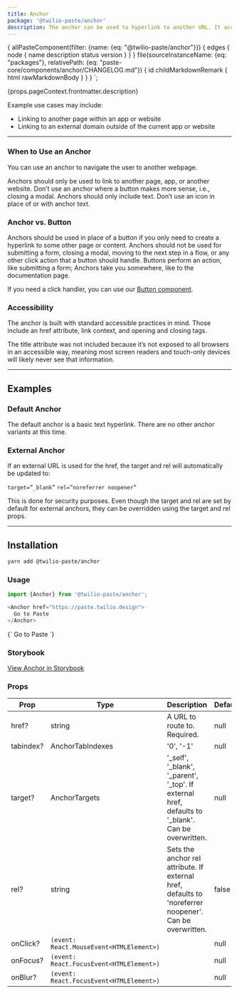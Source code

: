 ```yaml
---
title: Anchor
package: '@twilio-paste/anchor'
description: The anchor can be used to hyperlink to another URL. It accepts both internal and external URLs.
---
```



  {
    allPasteComponent(filter: {name: {eq: "@twilio-paste/anchor"}}) {
      edges {
        node {
          name
          description
          status
          version
        }
      }
    }
    file(sourceInstanceName: {eq: "packages"}, relativePath: {eq: "paste-core/components/anchor/CHANGELOG.md"}) {
      id
      childMarkdownRemark {
        html
        rawMarkdownBody
      }
    }
  }
`;

<ComponentHeader
  name={props.pageContext.frontmatter.title}
  categoryRoute={SidebarCategoryRoutes.COMPONENTS}
  githubUrl="https://github.com/twilio-labs/paste/tree/master/packages/paste-core/components/anchor"
  storybookUrl="https://twilio-labs.github.io/paste/?path=/story/components-anchor--default"
  data={props.data.allPasteComponent.edges}
/>

<content>

<p>{props.pageContext.frontmatter.description}</p>

<p>Example use cases may include:</p>

<ul>
  <li>Linking to another page within an app or website</li>
  <li>Linking to an external domain outside of the current app or website</li>
</ul>

</content>

***

<content>

### When to Use an Anchor
You can use an anchor to navigate the user to another webpage.

<DoDont>
  <Do>
    Anchors should only be used to link to another page, app, or another website.
  </Do>
  <Dont>
    Don’t use an anchor where a button makes more sense, i.e., closing a modal.
  </Dont>
</DoDont>

<DoDont>
  <Do>
    Anchors should only include text.
  </Do>
  <Dont>
    Don’t use an icon in place of or with anchor text.
  </Dont>
</DoDont>

### Anchor vs. Button

Anchors should be used in place of a button if you only need to create a hyperlink to some other page or content. Anchors should not be used for submitting a form, closing a modal, moving to the next step in a flow, or any other click action that a button should handle. Buttons perform an action, like submitting a form; Anchors take you somewhere, like to the documentation page.

If you need a click handler, you can use our [Button component](/components/button).

### Accessibility

The anchor is built with standard accessible practices in mind. Those include an href attribute, link context, and opening and closing tags.

The title attribute was not included because it’s not exposed to all browsers in an accessible way, meaning most screen readers and touch-only devices will likely never see that information.

***

## Examples

### Default Anchor
The default anchor is a basic text hyperlink. There are no other anchor variants at this time.

### External Anchor

If an external URL is used for the href, the target and rel will automatically be updated to:

`target=”_blank”`
`rel=”noreferrer noopener”`

This is done for security purposes. Even though the target and rel are set by default for external anchors, they can be overridden using the target and rel props.

***

## Installation

```bash
yarn add @twilio-paste/anchor
```

### Usage

```js
import {Anchor} from '@twilio-paste/anchor';

<Anchor href="https://paste.twilio.design">
  Go to Paste
</Anchor>
```

<LivePreview scope={{Anchor}} language="jsx">
  {`<Anchor href="https://paste.twilio.design">
  Go to Paste
</Anchor>`}
</LivePreview>


### Storybook

[View Anchor in Storybook](https://twilio-labs.github.io/paste/?path=/story/components-anchor--default)


### Props

| Prop           | Type                                   | Description                                                                         | Default   |
| -------------- | -------------------------------------- | ----------------------------------------------------------------------------------- | --------- |
| href?          | string                                 | A URL to route to. Required.                                                                             | null      |
| tabindex?      | AnchorTabIndexes                       | '0', '-1'                                                                                                | null      |
| target?        | AnchorTargets                          | '_self', '_blank', '_parent', '_top'.  If external href, defaults to '_blank'. Can be overwritten.       | null      |
| rel?           | string                                 | Sets the anchor rel attribute. If external href, defaults to 'noreferrer noopener'. Can be overwritten.  | false     |
| onClick?       | `(event: React.MouseEvent<HTMLElement>)` |                                                                                                          | null      |
| onFocus?       | `(event: React.FocusEvent<HTMLElement>)` |                                                                                                          | null      |
| onBlur?        | `(event: React.FocusEvent<HTMLElement>)` |                                                                                                          | null      |

<ComponentChangelog data={props.data.file.childMarkdownRemark.html}/>

</content>
